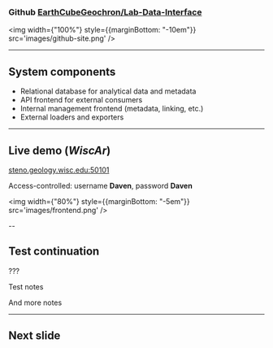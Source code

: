 ### Github [EarthCubeGeochron/Lab-Data-Interface](https://github.com/EarthCubeGeochron/Lab-Data-Interface/)

<img width={"100%"} style={{marginBottom: "-10em"}} src='images/github-site.png' />


---

## System components

- Relational database for analytical data and metadata
- API frontend for external consumers
- Internal management frontend (metadata, linking, etc.)
- External loaders and exporters

---


## Live demo (*WiscAr*)

[steno.geology.wisc.edu:50101](http://steno.geology.wisc.edu:50101)

Access-controlled: username **Daven**, password **Daven**

<img width={"80%"} style={{marginBottom: "-5em"}} src='images/frontend.png' />

--

## Test continuation

???

Test notes

And more notes

---

## Next slide


